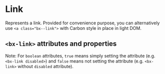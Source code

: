 
# Link

Represents a link. Provided for convenience purpose, you can alternatively use `<a class="bx--link">` with Carbon style in place in light DOM.

<Preview withToolbar>
  <Story id="components-link--default-story" height="120px" />
</Preview>

## `<bx-link>` attributes and properties

Note: For `boolean` attributes, `true` means simply setting the attribute (e.g. `<bx-link disabled>`) and `false` means not setting the attribute (e.g. `<bx-link>` without `disabled` attribute).

<Props of="bx-link" />
